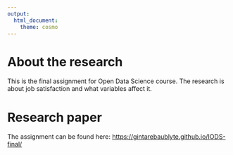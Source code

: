 ```yaml
---
output: 
  html_document: 
    theme: cosmo
---
```

# About the research

This is the final assignment for Open Data Science course. The research is about job satisfaction and what variables affect it.

# Research paper

The assignment can be found here: <https://gintarebaublyte.github.io/IODS-final/>